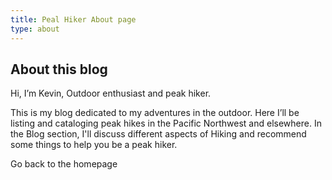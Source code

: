 ```yaml
---
title: Peal Hiker About page
type: about
---
```



<SEO title="About" />

## About this blog

Hi, I’m Kevin, Outdoor enthusiast and peak hiker.

This is my blog dedicated to my adventures in the outdoor.  Here I’ll be listing and cataloging peak hikes in the Pacific Northwest and elsewhere.  In the Blog section, I'll discuss different aspects of Hiking and recommend some things to help you be a peak hiker. 

<Link to="/">Go back to the homepage</Link>

